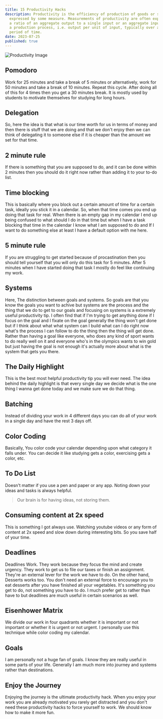 ```yaml
---
title: 15 Productivity Hacks
description: Productivity is the efficiency of production of goods or services
  expressed by some measure. Measurements of productivity are often expressed as
  a ratio of an aggregate output to a single input or an aggregate input used in
  a production process, i.e. output per unit of input, typically over a specific
  period of time.
date: 2023-07-25
published: true
---
```


![Productivity Image](https://images.unsplash.com/photo-1507099985932-87a4520ed1d5?ixlib=rb-4.0.3&ixid=M3wxMjA3fDB8MHxwaG90by1wYWdlfHx8fGVufDB8fHx8fA%3D%3D&auto=format&fit=crop&w=1470&q=80)

## Pomodoro

Work for 25 minutes and take a break of 5 minutes or alternatively, work for 50 minutes and take a break of 10 minutes. Repeat this cycle. After doing all of this for 4 times then you get a 30 minutes break. It is mostly used by students to motivate themselves for studying for long hours.

## Delegation

So, here the idea is that what is our time worth for us in terms of money and then there is stuff that we are doing and that we don't enjoy then we can think of delegating it to someone else if it is cheaper than the amount we set for that time.

## 2 minute rule

If there is something that you are supposed to do, and it can be done within 2 minutes then you should do it right now rather than adding it to your to-do list.

## Time blocking

This is basically where you block out a certain amount of time for a certain task, ideally you stick it in a calendar. So, when that time comes you end up doing that task for real. When there is an empty gap in my calendar I end up being confused to what should I do in that time but when I have a task blocking that time in the calendar I know what I am supposed to do and If I want to do something else at least I have a default option with me here.

## 5 minute rule

If you are struggling to get started because of procastination then you should tell yourself that you will only do this task for 5 minutes. After 5 minutes when I have started doing that task I mostly do feel like continuing my work.

## Systems

Here, The distinction between goals and systems. So goals are that you know the goals you want to achive but systems are the process and the thing that we do to get to our goals and focusing on systems is a extremely useful productivity tip. I often find that if I'm trying to get anything done if I focus on the goal and I fixate on the goal generally the thing won't get done but if I think about what what system can I build what can I do right now what's the process I can follow to do the thing then the thing will get done. Rather than having a goal like everyone, who does any kind of sport wants to do really well on it and everyone who's in the olympics wants to win gold but just having the goal is not enough it's actually more about what is the system that gets you there.

## The Daily Highlight

This is the best most helpful productivity tip you will ever need. The idea behind the daily highlight is that every single day we decide what is the one thing I wanna get done today and we make sure we do that thing.

## Batching

Instead of dividing your work in 4 different days you can do all of your work in a single day and have the rest 3 days off.

## Color Coding

Basically, You color code your calendar depending upon what category it falls under. You can decide it like studying gets a color, exercising gets a color, etc.

## To Do List

Doesn't matter if you use a pen and paper or any app. Noting down your ideas and tasks is always helpful.

> Our brain is for having ideas, not storing them.

## Consuming content at 2x speed

This is something I got always use. Watching youtube videos or any form of content at 2x speed and slow down during interesting bits. So you save half of your time.

## Deadlines

Deadlines Work. They work because they focus the mind and create urgency. They work to get us to file our taxes or finish an assignment. They're an external lever for the work we have to do. On the other hand, Desserts works too. You don't need an external force to encourage you to eat desserts after you have finished all your vegetables. It's something you get to do, not something you have to do. I much prefer get to rather than have to but deadlines are much useful in certain scenarios as well.

## Eisenhower Matrix

We divide our work in four quadrants whether it is important or not important or whether it is urgent or not urgent. I personally use this technique while color coding my calendar.

## Goals

I am personally not a huge fan of goals. I know they are really useful in some parts of your life. Generally I am much more into journey and systems rather than destinations.

## Enjoy the Journey

Enjoying the journey is the ultimate productivity hack. When you enjoy your work you are already motivated you rarely get distracted and you don't need these productivity hacks to force yourself to work. We should know how to make it more fun.
